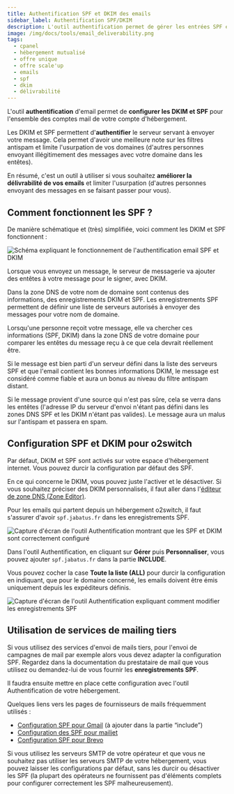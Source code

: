 ```yaml
---
title: Authentification SPF et DKIM des emails
sidebar_label: Authentification SPF/DKIM
description: L'outil authentification permet de gérer les entrées SPF et DKIM d'un nom de domaine. Améliore la délivrabilité des emails, limite l'usurpation.
image: /img/docs/tools/email_deliverability.png
tags:
  - cpanel
  - hébergement mutualisé
  - offre unique
  - offre scale'up
  - emails
  - spf
  - dkim
  - délivrabilité
---
```


L'outil **authentification** d'email permet de **configurer les DKIM et SPF** pour l'ensemble des comptes mail de votre
compte d'hébergement.

Les DKIM et SPF permettent d'**authentifier** le serveur servant à envoyer votre message. Cela permet d'avoir une
meilleure note sur les filtres antispam et limite l'usurpation de vos domaines (d'autres personnes envoyant
illégitimement des messages avec votre domaine dans les entêtes).

En résumé, c'est un outil à utiliser si vous souhaitez **améliorer la délivrabilité de vos emails** et limiter
l'usurpation (d'autres personnes envoyant des messages en se faisant passer pour vous).

<PreviewToolCard tool='email_deliverability' />

## Comment fonctionnent les SPF ?

De manière schématique et (très) simplifiée, voici comment les DKIM et SPF fonctionnent :

<Image
    src="/img/docs/cpanel/emails/explication-spf-dkim-simple-bg.png"
    title="Authentification SPF et DKIM des emails"
    caption="Fonctionnement des DKIM et SPF pour l'envoi d'emails"
    alt="Schéma expliquant le fonctionnement de l'authentification email SPF et DKIM"
/>

Lorsque vous envoyez un message, le serveur de messagerie va ajouter des entêtes à votre message pour le signer, avec DKIM.

Dans la zone DNS de votre nom de domaine sont contenus des informations, des enregistrements DKIM et SPF.
Les enregistrements SPF permettent de définir une liste de serveurs autorisés à envoyer des messages pour votre nom de domaine.

Lorsqu'une personne reçoit votre message, elle va chercher ces informations (SPF, DKIM) dans la zone DNS de votre
domaine pour comparer les entêtes du message reçu à ce que cela devrait réellement être.

Si le message est bien parti d'un serveur défini dans la liste des serveurs SPF et que l'email contient les bonnes
informations DKIM, le message est considéré comme fiable et aura un bonus au niveau du filtre antispam distant.

Si le message provient d'une source qui n'est pas sûre, cela se verra dans les entêtes (l'adresse IP du serveur d'envoi
n'étant pas défini dans les zones DNS SPF et les DKIM n'étant pas valides). Le message aura un malus sur l'antispam
et passera en spam.

## Configuration SPF et DKIM pour o2switch

Par défaut, DKIM et SPF sont activés sur votre espace d'hébergement internet. Vous pouvez durcir la configuration par défaut des SPF.

En ce qui concerne le DKIM, vous pouvez juste l'activer et le désactiver. Si vous souhaitez préciser des DKIM
personnalisés, il faut aller dans l'[éditeur de zone DNS (Zone Editor)](/cpanel/domaines/editeur-zone-dns).

Pour les emails qui partent depuis un hébergement o2switch, il faut s'assurer d'avoir `spf.jabatus.fr` dans les
enregistrements SPF.

<Image
    src="/img/docs/cpanel/emails/authentification-spf.png"
    title="L'authentification SPF est correctement configuré sur ce domaine"
    caption="On observe que l'authentification SPF/DKIM est correctement configuré sur ce domaine"
    alt="Capture d'écran de l'outil Authentification montrant que les SPF et DKIM sont correctement configuré"
/>


Dans l'outil Authentification, en cliquant sur **Gérer** puis **Personnaliser**, vous pouvez ajouter `spf.jabatus.fr`
dans la partie **INCLUDE**.

Vous pouvez cocher la case **Toute la liste (ALL)** pour durcir la configuration en indiquant, que pour le domaine
concerné, les emails doivent être émis uniquement depuis les expéditeurs définis.

<Image
    src="/img/docs/cpanel/emails/modification-spf.png"
    title="Modifiation des SPF pour ajouter spf.jabatus.fr"
    caption="Modification des enregistrements SPF pour s'assurer que spf.jabatus.fr est en place"
    alt="Capture d'écran de l'outil Authentification expliquant comment modifier les enregistrements SPF"
/>

## Utilisation de services de mailing tiers

Si vous utilisez des services d'envoi de mails tiers, pour l'envoi de campagnes de mail par exemple alors vous devez
adapter la configuration SPF. Regardez dans la documentation du prestataire de mail que vous utilisez ou demandez-lui
de vous fournir les **enregistrements SPF**.

Il faudra ensuite mettre en place cette configuration avec l'outil Authentification de votre hébergement.

Quelques liens vers les pages de fournisseurs de mails fréquemment utilisés :
  * [Configuration SPF pour Gmail](https://support.google.com/a/answer/178723) (à ajouter dans la partie “include”)
  * [Configuration des SPF pour mailjet](https://fr.mailjet.com/support/personnalisation-de-dkim-spf-pour-eliminer-le-via-bnc-mailjet-com,376.htm)
  * [Configuration SPF pour Brevo](https://help.brevo.com/hc/fr/articles/12163873383186-Authentifier-votre-domaine-avec-Brevo-code-Brevo-enregistrement-DKIM-enregistrement-DMARC)

Si vous utilisez les serveurs SMTP de votre opérateur et que vous ne souhaitez pas utiliser les serveurs SMTP de votre
hébergement, vous pouvez laisser les configurations par défaut, sans les durcir ou désactiver les SPF (la plupart des
opérateurs ne fournissent pas d'éléments complets pour configurer correctement les SPF malheureusement).





